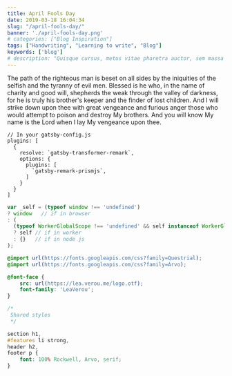 ```yaml
---
title: April Fools Day
date: 2019-03-18 16:04:34
slug: "/april-fools-day/"
banner: './april-fools-day.png'
# categories: ["Blog Inspiration"]
tags: ["Handwriting", "Learning to write", "Blog"]
keywords: ['blog']
# description: "Quisque cursus, metus vitae pharetra auctor, sem massa mattis sem, at interdum magna augue eget diam. Vestibulum ante ipsum primis in faucibus orci luctus et ultrices posuere cubilia Curae; Morbi lacinia molestie dui. Praesent blandit dolor. Sed non quam. In vel mi sit amet augue congue elementum."
---
```


<!-- start slipsum code -->

The path of the righteous man is beset on all sides by the iniquities of the selfish and the tyranny of evil men. Blessed is he who, in the name of charity and good will, shepherds the weak through the valley of darkness, for he is truly his brother's keeper and the finder of lost children. And I will strike down upon thee with great vengeance and furious anger those who would attempt to poison and destroy My brothers. And you will know My name is the Lord when I lay My vengeance upon thee.

<!-- end slipsum code -->

```javascript{numberLines: 5}
// In your gatsby-config.js
plugins: [
  {
    resolve: `gatsby-transformer-remark`,
    options: {
      plugins: [
        `gatsby-remark-prismjs`,
      ]
    }
  }
]
```

```javascript
var _self = (typeof window !== 'undefined')
? window   // if in browser
: (
  (typeof WorkerGlobalScope !== 'undefined' && self instanceof WorkerGlobalScope)
  ? self // if in worker
  : {}   // if in node js
);
```

```css
@import url(https://fonts.googleapis.com/css?family=Questrial);
@import url(https://fonts.googleapis.com/css?family=Arvo);

@font-face {
	src: url(https://lea.verou.me/logo.otf);
	font-family: 'LeaVerou';
}

/*
 Shared styles
 */

section h1,
#features li strong,
header h2,
footer p {
	font: 100% Rockwell, Arvo, serif;
}
```